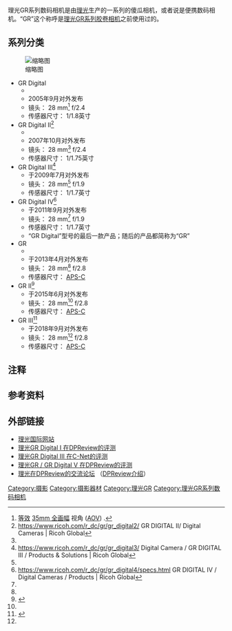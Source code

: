理光GR系列数码相机是由[[理光|理光]]生产的一系列的傻瓜相机，或者说是便携数码相机。“GR”这个称呼是[[理光GR系列胶卷相机|理光GR系列胶卷相机]]之前使用过的。

== 系列分类 ==
[[File:Ricoh_GR_Digital_II_front_with_lens_out.jpg|缩略图]]

* GR Digital
** {{main|理光GR Digital}}
** 2005年9月对外发布
** 镜头： 28 mm<ref name="aov" group="n">[[35毫米等效焦距|等效]]  [[全画幅|35mm 全画幅]] 视角 ([[视角|AOV]]) .</ref> f/2.4
** 传感器尺寸： 1/1.8英寸
* GR Digital II<ref>https://www.ricoh.com/r_dc/gr/gr_digital2/ {{Wayback|url=https://www.ricoh.com/r_dc/gr/gr_digital2/ |date=20160531065153 }} GR DIGITAL II/ Digital Cameras | Ricoh Global</ref>
** {{main|理光GR Digital II}}
** 2007年10月对外发布
** 镜头： 28 mm<ref name="aov" group="n" /> f/2.4
** 传感器尺寸： 1/1.75英寸
* GR Digital III<ref>https://www.ricoh.com/r_dc/gr/gr_digital3/ {{Wayback|url=https://www.ricoh.com/r_dc/gr/gr_digital3/ |date=20160608070124 }} Digital Camera / GR DIGITAL III / Products & Solutions | Ricoh Global</ref>
** 于2009年7月对外发布
** 镜头： 28 mm<ref name="aov" group="n" /> f/1.9
** 传感器尺寸： 1/1.7英寸
* GR Digital IV<ref>https://www.ricoh.com/r_dc/gr/gr_digital4/specs.html {{Wayback|url=https://www.ricoh.com/r_dc/gr/gr_digital4/specs.html |date=20160304104657 }} GR DIGITAL IV / Digital Cameras / Products | Ricoh Global</ref>
** 于2011年9月对外发布
** 镜头： 28 mm<ref name="aov" group="n" /> f/1.9
** 传感器尺寸： 1/1.7英寸
** “GR Digital”型号的最后一款产品；随后的产品都简称为“GR”
* GR
** {{main|理光GR}}
** 于2013年4月对外发布
** 镜头： 28 mm<ref name="aov" group="n" /> f/2.8
** 传感器尺寸： [[APS-C|APS-C]]
* GR II<ref>{{cite web|title=Ricoh GR II: What's new and what does it mean?|url=http://www.dpreview.com/articles/0667380974/ricoh-gr-ii-whats-new-and-what-does-it-mean?slide=6|accessdate=25 June 2015|date=17 June 2015|publisher=DPReview|archive-date=2016-07-07|archive-url=https://web.archive.org/web/20160707001758/http://www.dpreview.com/articles/0667380974/ricoh-gr-ii-whats-new-and-what-does-it-mean?slide=6|dead-url=no}}</ref>
** 于2015年6月对外发布
** 镜头： 28 mm<ref name="aov" group="n" /> f/2.8
** 传感器尺寸： [[APS-C|APS-C]]
* GR III<ref>{{cite web|title=RICOH GR III, a high-end digital compact camera, to be exhibited for a preview at Photokina 2018|url=http://news.ricoh-imaging.co.jp/rim_info2/2018/20180925_026135.html|date=2018-09-25|publisher=Ricoh Image Company, Ltd.|access-date=2020-11-30|archive-date=2020-11-09|archive-url=https://web.archive.org/web/20201109012011/http://news.ricoh-imaging.co.jp/rim_info2/2018/20180925_026135.html|dead-url=no}}</ref>
** 于2018年9月对外发布
** 镜头： 28 mm<ref name="aov" group="n" /> f/2.8
** 传感器尺寸： [[APS-C|APS-C]]

== 注释 ==
<references group="n" />

== 参考资料 ==
{{reflist}}

== 外部链接 ==

* [http://www.ricoh.com 理光国际网站] {{Wayback|url=http://www.ricoh.com/ |date=20210408182450 }}
* [http://www.dpreview.com/reviews/ricohgrd 理光GR Digital I 在DPReview的评测] {{Wayback|url=http://www.dpreview.com/reviews/ricohgrd |date=20201109035036 }}
* [http://reviews.cnet.co.uk/digitalcameras/0,39030233,49303555,00.htm 理光GR Digital III 在C-Net的评测] {{Wayback|url=http://reviews.cnet.co.uk/digitalcameras/0,39030233,49303555,00.htm |date=20100601093832 }}
* [http://www.dpreview.com/reviews/ricoh-gr 理光GR / GR Digital V 在DPReview的评测] {{Wayback|url=http://www.dpreview.com/reviews/ricoh-gr |date=20201129231056 }}
* [http://forums.dpreview.com/forums/forum.asp?forum=1013 理光在DPReview的交流论坛] {{Wayback|url=http://forums.dpreview.com/forums/forum.asp?forum=1013 |date=20120829222905 }} （[[DPReview|DPReview介绍]]）

{{摄影}}

[[Category:摄影|Category:摄影]]
[[Category:摄影器材|Category:摄影器材]]
[[Category:理光GR|Category:理光GR]]
[[Category:理光GR系列数码相机|Category:理光GR系列数码相机]]